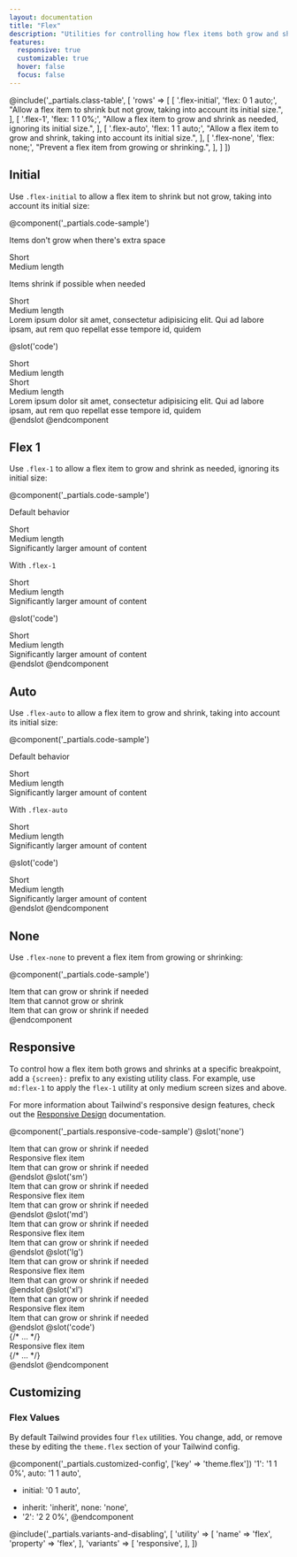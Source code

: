 ```yaml
---
layout: documentation
title: "Flex"
description: "Utilities for controlling how flex items both grow and shrink."
features:
  responsive: true
  customizable: true
  hover: false
  focus: false
---
```


@include('_partials.class-table', [
  'rows' => [
    [
      '.flex-initial',
      'flex: 0 1 auto;',
      "Allow a flex item to shrink but not grow, taking into account its initial size.",
    ],
    [
      '.flex-1',
      'flex: 1 1 0%;',
      "Allow a flex item to grow and shrink as needed, ignoring its initial size.",
    ],
    [
      '.flex-auto',
      'flex: 1 1 auto;',
      "Allow a flex item to grow and shrink, taking into account its initial size.",
    ],
    [
      '.flex-none',
      'flex: none;',
      "Prevent a flex item from growing or shrinking.",
    ],
  ]
])

## Initial

Use `.flex-initial` to allow a flex item to shrink but not grow, taking into account its initial size:

@component('_partials.code-sample')
<p className="text-sm text-gray-600 mb-1">Items don't grow when there's extra space</p>
<div className="flex bg-gray-200 mb-6">
  <div className="flex-initial text-gray-700 text-center bg-gray-400 px-4 py-2 m-2">
    Short
  </div>
  <div className="flex-initial text-gray-700 text-center bg-gray-400 px-4 py-2 m-2">
    Medium length
  </div>
</div>

<p className="text-sm text-gray-600 mb-1">Items shrink if possible when needed</p>
<div className="flex bg-gray-200">
  <div className="flex-initial text-gray-700 text-center bg-gray-400 px-4 py-2 m-2">
    Short
  </div>
  <div className="flex-initial text-gray-700 text-center bg-gray-400 px-4 py-2 m-2">
    Medium length
  </div>
  <div className="flex-initial text-gray-700 text-center bg-gray-400 px-4 py-2 m-2">
    Lorem ipsum dolor sit amet, consectetur adipisicing elit. Qui ad labore ipsam, aut rem quo repellat esse tempore id, quidem
  </div>
</div>

@slot('code')
<div className="flex bg-gray-200">
  <div className="flex-initial text-gray-700 text-center bg-gray-400 px-4 py-2 m-2">
    Short
  </div>
  <div className="flex-initial text-gray-700 text-center bg-gray-400 px-4 py-2 m-2">
    Medium length
  </div>
</div>

<div className="flex bg-gray-200">
  <div className="flex-initial text-gray-700 text-center bg-gray-400 px-4 py-2 m-2">
    Short
  </div>
  <div className="flex-initial text-gray-700 text-center bg-gray-400 px-4 py-2 m-2">
    Medium length
  </div>
  <div className="flex-initial text-gray-700 text-center bg-gray-400 px-4 py-2 m-2">
    Lorem ipsum dolor sit amet, consectetur adipisicing elit. Qui ad labore ipsam, aut rem quo repellat esse tempore id, quidem
  </div>
</div>
@endslot
@endcomponent

## Flex 1

Use `.flex-1` to allow a flex item to grow and shrink as needed, ignoring its initial size:

@component('_partials.code-sample')
<p className="text-sm text-gray-600 mb-1">Default behavior</p>
<div className="flex bg-gray-200 mb-6">
  <div className="text-gray-700 text-center bg-gray-400 px-4 py-2 m-2">
    Short
  </div>
  <div className="text-gray-700 text-center bg-gray-400 px-4 py-2 m-2">
    Medium length
  </div>
  <div className="text-gray-700 text-center bg-gray-400 px-4 py-2 m-2">
    Significantly larger amount of content
  </div>
</div>
<p className="text-sm text-gray-600 mb-1">With <code>.flex-1</code></p>
<div className="flex bg-gray-200">
  <div className="flex-1 text-gray-700 text-center bg-gray-400 px-4 py-2 m-2">
    Short
  </div>
  <div className="flex-1 text-gray-700 text-center bg-gray-400 px-4 py-2 m-2">
    Medium length
  </div>
  <div className="flex-1 text-gray-700 text-center bg-gray-400 px-4 py-2 m-2">
    Significantly larger amount of content
  </div>
</div>

@slot('code')
<div className="flex bg-gray-200">
  <div className="flex-1 text-gray-700 text-center bg-gray-400 px-4 py-2 m-2">
    Short
  </div>
  <div className="flex-1 text-gray-700 text-center bg-gray-400 px-4 py-2 m-2">
    Medium length
  </div>
  <div className="flex-1 text-gray-700 text-center bg-gray-400 px-4 py-2 m-2">
    Significantly larger amount of content
  </div>
</div>
@endslot
@endcomponent

## Auto

Use `.flex-auto` to allow a flex item to grow and shrink, taking into account its initial size:

@component('_partials.code-sample')
<p className="text-sm text-gray-600 mb-1">Default behavior</p>
<div className="flex bg-gray-200 mb-6">
  <div className="text-gray-700 text-center bg-gray-400 px-4 py-2 m-2">
    Short
  </div>
  <div className="text-gray-700 text-center bg-gray-400 px-4 py-2 m-2">
    Medium length
  </div>
  <div className="text-gray-700 text-center bg-gray-400 px-4 py-2 m-2">
    Significantly larger amount of content
  </div>
</div>
<p className="text-sm text-gray-600 mb-1">With <code>.flex-auto</code></p>
<div className="flex bg-gray-200">
  <div className="flex-auto text-gray-700 text-center bg-gray-400 px-4 py-2 m-2">
    Short
  </div>
  <div className="flex-auto text-gray-700 text-center bg-gray-400 px-4 py-2 m-2">
    Medium length
  </div>
  <div className="flex-auto text-gray-700 text-center bg-gray-400 px-4 py-2 m-2">
    Significantly larger amount of content
  </div>
</div>

@slot('code')
<div className="flex bg-gray-200">
  <div className="flex-auto text-gray-700 text-center bg-gray-400 px-4 py-2 m-2">
    Short
  </div>
  <div className="flex-auto text-gray-700 text-center bg-gray-400 px-4 py-2 m-2">
    Medium length
  </div>
  <div className="flex-auto text-gray-700 text-center bg-gray-400 px-4 py-2 m-2">
    Significantly larger amount of content
  </div>
</div>
@endslot
@endcomponent

## None

Use `.flex-none` to prevent a flex item from growing or shrinking:

@component('_partials.code-sample')
<div className="flex bg-gray-200">
  <div className="flex-1 text-gray-700 text-center bg-gray-400 px-4 py-2 m-2">
    Item that can grow or shrink if needed
  </div>
  <div className="flex-none text-gray-800 text-center bg-gray-500 px-4 py-2 m-2">
    Item that cannot grow or shrink
  </div>
  <div className="flex-1 text-gray-700 text-center bg-gray-400 px-4 py-2 m-2">
    Item that can grow or shrink if needed
  </div>
</div>
@endcomponent

## Responsive

To control how a flex item both grows and shrinks at a specific breakpoint, add a `{screen}:` prefix to any existing utility class. For example, use `md:flex-1` to apply the `flex-1` utility at only medium screen sizes and above.

For more information about Tailwind's responsive design features, check out the [Responsive Design](/docs/responsive-design) documentation.

@component('_partials.responsive-code-sample')
@slot('none')
<div className="flex bg-gray-200">
  <div className="flex-1 text-gray-700 text-center bg-gray-400 px-4 py-2 m-2">
    Item that can grow or shrink if needed
  </div>
  <div className="flex-none text-gray-800 text-center bg-gray-500 px-4 py-2 m-2">
    Responsive flex item
  </div>
  <div className="flex-1 text-gray-700 text-center bg-gray-400 px-4 py-2 m-2">
    Item that can grow or shrink if needed
  </div>
</div>
@endslot
@slot('sm')
<div className="flex bg-gray-200">
  <div className="flex-1 text-gray-700 text-center bg-gray-400 px-4 py-2 m-2">
    Item that can grow or shrink if needed
  </div>
  <div className="flex-1 text-gray-800 text-center bg-gray-500 px-4 py-2 m-2">
    Responsive flex item
  </div>
  <div className="flex-1 text-gray-700 text-center bg-gray-400 px-4 py-2 m-2">
    Item that can grow or shrink if needed
  </div>
</div>
@endslot
@slot('md')
<div className="flex bg-gray-200">
  <div className="flex-1 text-gray-700 text-center bg-gray-400 px-4 py-2 m-2">
    Item that can grow or shrink if needed
  </div>
  <div className="flex-auto text-gray-800 text-center bg-gray-500 px-4 py-2 m-2">
    Responsive flex item
  </div>
  <div className="flex-1 text-gray-700 text-center bg-gray-400 px-4 py-2 m-2">
    Item that can grow or shrink if needed
  </div>
</div>
@endslot
@slot('lg')
<div className="flex bg-gray-200">
  <div className="flex-1 text-gray-700 text-center bg-gray-400 px-4 py-2 m-2">
    Item that can grow or shrink if needed
  </div>
  <div className="flex-initial text-gray-800 text-center bg-gray-500 px-4 py-2 m-2">
    Responsive flex item
  </div>
  <div className="flex-1 text-gray-700 text-center bg-gray-400 px-4 py-2 m-2">
    Item that can grow or shrink if needed
  </div>
</div>
@endslot
@slot('xl')
<div className="flex bg-gray-200">
  <div className="flex-1 text-gray-700 text-center bg-gray-400 px-4 py-2 m-2">
    Item that can grow or shrink if needed
  </div>
  <div className="flex-1 text-gray-800 text-center bg-gray-500 px-4 py-2 m-2">
    Responsive flex item
  </div>
  <div className="flex-1 text-gray-700 text-center bg-gray-400 px-4 py-2 m-2">
    Item that can grow or shrink if needed
  </div>
</div>
@endslot
@slot('code')
<div className="flex ...">
  {/* ... */}
  <div className="none:flex-none sm:flex-1 md:flex-auto lg:flex-initial xl:flex-1 ...">
    Responsive flex item
  </div>
  {/* ... */}
</div>
@endslot
@endcomponent

## Customizing

### Flex Values

By default Tailwind provides four `flex` utilities. You change, add, or remove these by editing the `theme.flex` section of your Tailwind config.

@component('_partials.customized-config', ['key' => 'theme.flex'])
  '1': '1 1 0%',
  auto: '1 1 auto',
- initial: '0 1 auto',
+ inherit: 'inherit',
  none: 'none',
+ '2': '2 2 0%',
@endcomponent

@include('_partials.variants-and-disabling', [
    'utility' => [
        'name' => 'flex',
        'property' => 'flex',
    ],
    'variants' => [
        'responsive',
    ],
])
